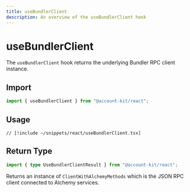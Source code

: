 ```yaml
---
title: useBundlerClient
description: An overview of the useBundlerClient hook
---
```


# useBundlerClient

The `useBundlerClient` hook returns the underlying Bundler RPC client instance.

## Import

```ts
import { useBundlerClient } from "@account-kit/react";
```

## Usage

```tsx [useBundlerClient.tsx]
// [!include ~/snippets/react/useBundlerClient.tsx]
```

## Return Type

```ts
import { type UseBundlerClientResult } from "@account-kit/react";
```

Returns an instance of `ClientWithAlchemyMethods` which is the JSON RPC client connected to Alchemy services.
